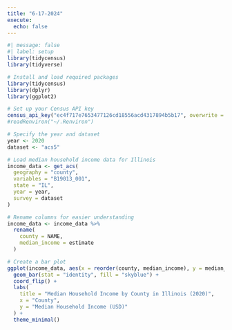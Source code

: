 ```yaml
---
title: "6-17-2024"
execute: 
  echo: false
---
```


```r
#| message: false
#| label: setup
library(tidycensus)
library(tidyverse)
```

```r

# Install and load required packages
library(tidycensus)
library(dplyr)
library(ggplot2)

# Set up your Census API key
census_api_key("ec4f717e7653477126cd18556acd4317894b5b17", overwrite = TRUE)
#readRenviron("~/.Renviron")

# Specify the year and dataset
year <- 2020
dataset <- "acs5"

# Load median household income data for Illinois
income_data <- get_acs(
  geography = "county",
  variables = "B19013_001",
  state = "IL",
  year = year,
  survey = dataset
)

# Rename columns for easier understanding
income_data <- income_data %>%
  rename(
    county = NAME,
    median_income = estimate
  )

# Create a bar plot
ggplot(income_data, aes(x = reorder(county, median_income), y = median_income)) +
  geom_bar(stat = "identity", fill = "skyblue") +
  coord_flip() +
  labs(
    title = "Median Household Income by County in Illinois (2020)",
    x = "County",
    y = "Median Household Income (USD)"
  ) +
  theme_minimal()


```
